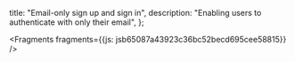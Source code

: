   title: "Email-only sign up and sign in",
  description: "Enabling users to authenticate with only their email",
};






<Fragments fragments={{js: jsb65087a43923c36bc52becd695cee58815}} />
